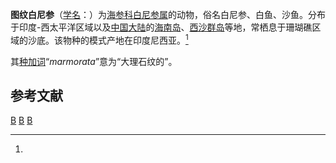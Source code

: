 {{Speciesbox 
| taxon = Bohadschia marmorata
| status = DD
| status_system = IUCN3.1
| status_ref = <ref name=IUCN>{{Cite journal | author = Conand, C. | author2 = Purcell, S. | last-author-amp = yes | title = ''Bohadschia marmorata'' | journal = [[The_IUCN_Red_List_of_Threatened_Species|The IUCN Red List of Threatened Species]] | volume = 2013 | page = e.T180411A1627333 | publisher = [[IUCN|IUCN]] | date = 2013 | url = http://www.iucnredlist.org/details/180411/0 | doi = 10.2305/IUCN.UK.2013-1.RLTS.T180411A1627333.en | access-date = 13 January 2018 | archive-date = 2018-06-12 | archive-url = https://web.archive.org/web/20180612140038/http://www.iucnredlist.org/details/180411/0 | dead-url = no }}</ref>
| authority = Jaeger, 1833<ref name='id12641'>{{cite web| url =http://www.bioinfo.cn/db05/BjdwSpecies.php?action=view&id=12641| title =图纹白尼参| work =《中国动物物种编目数据库》| publisher =中国科学院微生物研究所| author =中国科学院动物研究所| accessdate =2009-04-28| deadurl =yes| archiveurl =https://web.archive.org/web/20160305090322/http://www.bioinfo.cn/db05/BjdwSpecies.php?action=view&id=12641| archivedate =2016-03-05}}</ref>
}}

'''图纹白尼参'''（[[学名|学名]]：{{lang|la|''Bohadschia marmorata''}}）为[[海参科|海参科]][[白尼参属|白尼参属]]的动物，俗名白尼参、白鱼、沙鱼。分布于印度-西太平洋区域以及[[中国大陆|中国大陆]]的[[海南岛|海南岛]]、[[西沙群岛|西沙群岛]]等地，常栖息于珊瑚礁区域的沙底。该物种的模式产地在印度尼西亚。<ref name='id12641'/>

其[[种加词|种加词]]“''marmorata''”意为“大理石纹的”。

== 参考文献 ==
{{reflist}}

{{Taxonbar}}

[[Category:IUCN红色名录数据缺乏物种|B]]
[[Category:白尼参属|B]]
[[Category:1833年描述的动物|B]]